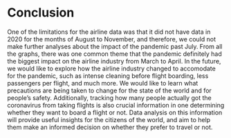 # Conclusion

One of the limitations for the airline data was that it did not have data in 2020 for the months of August to November, and therefore, we could not make further analyses about the impact of the pandemic past July. From all the graphs, there was one common theme that the pandemic definitely had the biggest impact on the airline industry from March to April.  In the future, we would like to explore how the airline industry changed to accomodate for the pandemic, such as intense cleaning before flight boarding, less passengers per flight, and much more. We would like to learn what precautions are being taken to change for the state of the world and for people's safety. Additionally, tracking how many people actually got the coronavirus from taking flights is also crucial information in one determining whether they want to board a flight or not. Data analysis on this information will provide useful insights for the citizens of the world, and aim to help them make an informed decision on whether they prefer to travel or not. 
